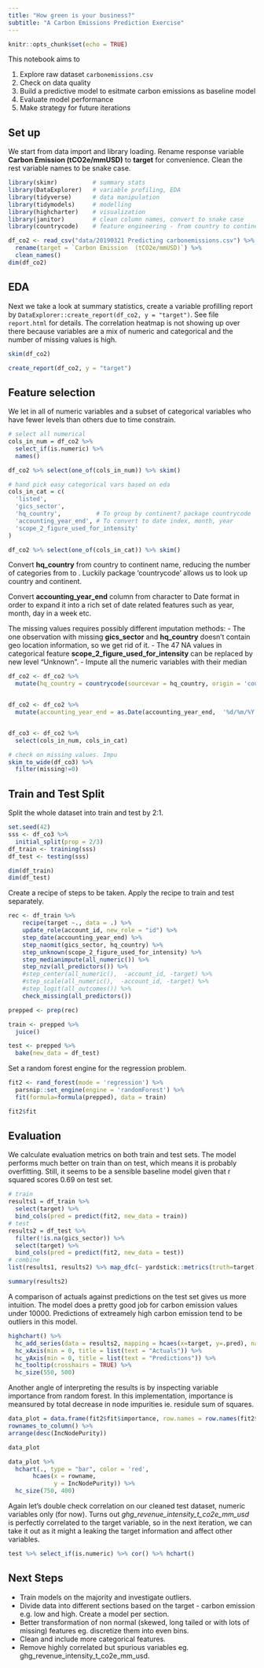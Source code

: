 ```yaml
---
title: "How green is your business?"
subtitle: "A Carbon Emissions Prediction Exercise"
---
```


```r
knitr::opts_chunk$set(echo = TRUE)
```


This notebook aims to 

1. Explore raw dataset `carbonemissions.csv`
2. Check on data quality
3. Build a predictive model to esitmate carbon emissions as baseline model
4. Evaluate model performance
5. Make strategy for future iterations

## Set up

We start from data import and library loading. Rename response variable **Carbon Emission  (tCO2e/mmUSD)** to **target** for convenience. Clean the rest variable names to be snake case.

```r
library(skimr)          # summary stats
library(DataExplorer)   # variable profiling, EDA
library(tidyverse)      # data manipulation
library(tidymodels)     # modelling
library(highcharter)    # visualization
library(janitor)        # clean column names, convert to snake case
library(countrycode)    # feature engineering - from country to continent
```


```r
df_co2 <- read_csv("data/20190321 Predicting carbonemissions.csv") %>% 
  rename(target = `Carbon Emission  (tCO2e/mmUSD)`) %>% 
  clean_names()
dim(df_co2)
```


## EDA

Next we take a look at summary statistics, create a variable profilling report by `DataExplorer::create_report(df_co2, y = "target")`. See file `report.html` for details. The correlation heatmap is not showing up over there because variables are a mix of numeric and categorical and the number of missing values is high. 

```r
skim(df_co2)
```


```r
create_report(df_co2, y = "target")
```


## Feature selection

We let in all of numeric variables and a subset of categorical variables who have fewer levels than others due to time constrain.

```r
# select all numerical
cols_in_num = df_co2 %>% 
  select_if(is.numeric) %>% 
  names()

df_co2 %>% select(one_of(cols_in_num)) %>% skim()
```


```r
# hand pick easy categorical vars based on eda
cols_in_cat = c(
  'listed',
  'gics_sector',
  'hq_country',          # To group by continent? package countrycode
  'accounting_year_end', # To convert to date index, month, year
  'scope_2_figure_used_for_intensity'
)

df_co2 %>% select(one_of(cols_in_cat)) %>% skim()
```


Convert **hq_country** from country to continent name, reducing the number of categories from  to . Luckily package 'countrycode' allows us to look up country and continent. 

Convert **accounting_year_end** column from character to Date format in order to expand it into a rich set of date related features such as year, month, day in a week etc.

The missing values requires possibly different imputation methods:
- The one observation with missing **gics_sector** and **hq_country** doesn't contain geo location information, so we get rid of it. 
- The 47 NA values in categorical feature **scope_2_figure_used_for_intensity** can be replaced by new level "Unknown".
- Impute all the numeric variables with their median


```r
df_co2 <- df_co2 %>% 
  mutate(hq_country = countrycode(sourcevar = hq_country, origin = 'country.name', destination = 'continent')) 


df_co2 <- df_co2 %>% 
  mutate(accounting_year_end = as.Date(accounting_year_end,  '%d/%m/%Y'))


df_co3 <- df_co2 %>% 
  select(cols_in_num, cols_in_cat)

# check on missing values. Impu
skim_to_wide(df_co3) %>% 
  filter(missing!=0)
```


## Train and Test Split

Split the whole dataset into train and test by 2:1.

```r
set.seed(42)
sss <- df_co3 %>% 
  initial_split(prop = 2/3)
df_train <- training(sss)
df_test <- testing(sss)

dim(df_train)
dim(df_test)
```

Create a recipe of steps to be taken. Apply the recipe to train and test separately. 

```r
rec <- df_train %>% 
    recipe(target ~., data = .) %>% 
    update_role(account_id, new_role = "id") %>% 
    step_date(accounting_year_end) %>% 
    step_naomit(gics_sector, hq_country) %>% 
    step_unknown(scope_2_figure_used_for_intensity) %>% 
    step_medianimpute(all_numeric()) %>% 
    step_nzv(all_predictors()) %>% 
    #step_center(all_numeric(),  -account_id, -target) %>% 
    #step_scale(all_numeric(),  -account_id, -target) %>% 
    #step_logit(all_outcomes()) %>% 
    check_missing(all_predictors())

prepped <- prep(rec)

train <- prepped %>% 
  juice()

test <- prepped %>% 
  bake(new_data = df_test)
```


Set a random forest engine for the regression problem.

```r
fit2 <- rand_forest(mode = 'regression') %>%
  parsnip::set_engine(engine = 'randomForest') %>%
  fit(formula=formula(prepped), data = train)

fit2$fit
```



## Evaluation

We calculate evaluation metrics on both train and test sets. The model performs much better on train than on test, which means it is probably overfitting. Still, it seems to be a sensible baseline model given that r squared scores 0.69 on test set.

```r
# train
results1 = df_train %>% 
  select(target) %>% 
  bind_cols(pred = predict(fit2, new_data = train)) 
# test
results2 = df_test %>% 
  filter(!is.na(gics_sector)) %>% 
  select(target) %>% 
  bind_cols(pred = predict(fit2, new_data = test))
# combine
list(results1, results2) %>% map_dfc(~ yardstick::metrics(truth=target, estimate=.pred, data=.x)) %>% select(-contains('.estimator')) %>% select(-.metric1) %>% set_names('Metric', 'Train Score', 'Test Score')

summary(results2)
```

A comparison of actuals against predictions on the test set gives us more intuition. The model does a pretty good job for carbon emission values under 10000. Predictions of extreamely high carbon emission tend to be outliers in this model.

```r
highchart() %>%
  hc_add_series(data = results2, mapping = hcaes(x=target, y=.pred), name = "Actuals VS Predictions", type = "scatter", color = "darkblue", alpha=0.5, marker = list(radius = 3)) %>%
  hc_xAxis(min = 0, title = list(text = "Actuals")) %>%
  hc_yAxis(min = 0, title = list(text = "Predictions")) %>%
  hc_tooltip(crosshairs = TRUE) %>% 
  hc_size(550, 500)
```

Another angle of interpreting the results is by inspecting variable importance from random forest. In this implementation, importance is meansured by total decrease in node impurities ie. residule sum of squares.  

```r
data_plot = data.frame(fit2$fit$importance, row.names = row.names(fit2$fit$importance)) %>%
rownames_to_column() %>%
arrange(desc(IncNodePurity))

data_plot

data_plot %>% 
  hchart(., type = "bar", color = 'red',
       hcaes(x = rowname, 
             y = IncNodePurity)) %>% 
  hc_size(750, 400)
```

Again let's double check correlation on our cleaned test dataset, numeric variables only (for now). Turns out *ghg_revenue_intensity_t_co2e_mm_usd* is perfectly correlated to the target variable, so in the next iteration, we can take it out as it might a leaking the target information and affect other variables. 

```r
test %>% select_if(is.numeric) %>% cor() %>% hchart()
```



## Next Steps

- Train models on the majority and investigate outliers.
- Divide data into different sections based on the target - carbon emission e.g. low and high. Create a model per section.
- Better transformation of non normal (skewed, long tailed or with lots of missing) features eg. discretize them into even bins.
- Clean and include more categorical features. 
- Remove highly correlated but spurious variables eg. ghg_revenue_intensity_t_co2e_mm_usd.



